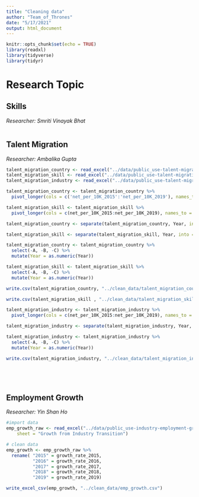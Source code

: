 ```yaml
---
title: "Cleaning data"
author: "Team_of_Thrones"
date: "5/17/2021"
output: html_document
---
```


```r
knitr::opts_chunk$set(echo = TRUE)
library(readxl)
library(tidyverse)
library(tidyr)
```

# Research Topic


## Skills 

*Researcher: Smriti Vinayak Bhat*

```r

```




## Talent Migration

*Researcher: Ambalika Gupta*


```r
talent_migration_country <- read_excel("../data/public_use-talent-migration.xlsx", sheet = "Country Migration")
talent_migration_skill <- read_excel("../data/public_use-talent-migration.xlsx", sheet = "Skill Migration")
talent_migration_industry <- read_excel("../data/public_use-talent-migration.xlsx", sheet = "Industry Migration")

```

```r
talent_migration_country <- talent_migration_country %>% 
  pivot_longer(cols = c('net_per_10K_2015':'net_per_10K_2019'), names_to = "Year", values_to = "Net_Migration")

talent_migration_skill <- talent_migration_skill %>% 
  pivot_longer(cols = c(net_per_10K_2015:net_per_10K_2019), names_to = "Year", values_to = "Net_Migration")

talent_migration_country <- separate(talent_migration_country, Year, into = c("A", "B", "C", "Year"), sep = "_")

talent_migration_skill <- separate(talent_migration_skill, Year, into = c("A", "B", "C", "Year"), sep = "_")

talent_migration_country <- talent_migration_country %>% 
  select(-A, -B, -C) %>% 
  mutate(Year = as.numeric(Year))

talent_migration_skill <- talent_migration_skill %>% 
  select(-A, -B, -C) %>% 
  mutate(Year = as.numeric(Year))

write.csv(talent_migration_country, "../clean_data/talent_migration_country.csv")

write.csv(talent_migration_skill , "../clean_data/talent_migration_skill.csv")

talent_migration_industry <- talent_migration_industry %>% 
  pivot_longer(cols = c(net_per_10K_2015:net_per_10K_2019), names_to = "Year", values_to = "Net_Migration")

talent_migration_industry <- separate(talent_migration_industry, Year, into = c("A", "B", "C", "Year"), sep = "_")

talent_migration_industry <- talent_migration_industry %>% 
  select(-A, -B, -C) %>% 
  mutate(Year = as.numeric(Year))

write.csv(talent_migration_industry, "../clean_data/talent_migration_industry.csv")






```




## Employment Growth 

*Researcher: Yin Shan Ho*

```r
#import data
emp_growth_raw <- read_excel("../data/public_use-industry-employment-growth.xlsx", 
    sheet = "Growth from Industry Transition")
```

```r
# clean data
emp_growth <- emp_growth_raw %>% 
  rename( "2015" = growth_rate_2015, 
          "2016" = growth_rate_2016, 
          "2017" = growth_rate_2017, 
          "2018" = growth_rate_2018, 
          "2019" = growth_rate_2019) 

write_excel_csv(emp_growth, "../clean_data/emp_growth.csv")

```


